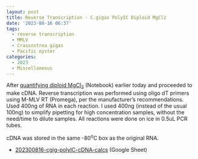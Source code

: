 ```yaml
---
layout: post
title: Reverse Transcription - C.gigas PolyIC Diploid MgCl2
date: '2023-08-16 06:37'
tags: 
  - reverse transcription
  - MMLV
  - Crassostrea gigas
  - Pacific oyster
categories: 
  - 2023
  - Miscellaneous
---
```

After [quantifying diploid MgCl<sub>2</sub>](https://robertslab.github.io/sams-notebook/2023/08/16/RNA-Quantification-C.gigas-PolyIC-Diploid-MgCl2.html) (Notebook) earlier today and proceeded to make cDNA. Reverse transcription was performed using oligo dT primers using M-MLV RT (Promega), per the manufacturer's recommendations. Used 400ng of RNA in each reaction. I used 400ng (instead of the usual 100ng) to simplify pipetting for high concentration samples, without the need/time to dilute samples. All reactions were done on ice in 0.5uL PCR tubes.

cDNA was stored in the same -80<sup>o</sup>C box as the original RNA.

- [202300816-cgig-polyIC-cDNA-calcs](https://docs.google.com/spreadsheets/d/15PVvlGGn4xLsmH6uERtCHugk4R9EDMVyMk_VHR109LM/edit?usp=sharing) (Google Sheet)